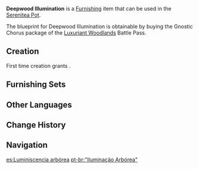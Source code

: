 {{Furnishing Infobox
|id             = 360421
|image          = Item Deepwood Illumination.png
|category       = Landscape
|subcategory    = Lighting
|quality        = 4
|adeptal_energy = 90
|load           = 115
|reduced_load   = 97
|description    = This unique street lamp has vines coiling all over it, with the lamp itself seeming like a heavy fruit on a branch, laden with gently-shining fluorescent substances that often attract little animals of similarly soft temperament. It is said that this design comes from a certain plant within the rainforest, and that the uneven curvature of the vines and the lamp post highlights nature's beauty well indeed. There are still children who believe a certain fairy tale surrounding these lamp posts — which is that they are not man-made structures, but are instead "lamp-trees" that grew from seeds that the [[Forest Rangers]] planted.
|blueprint      = [[Battle Pass/Luxuriant Woodlands|Luxuriant Woodlands]] Battle Pass: Gnostic Chorus
|battlepass     = Luxuriant Woodlands
}}
'''Deepwood Illumination''' is a [[Furnishing]] item that can be used in the [[Serenitea Pot]].

The blueprint for Deepwood Illumination is obtainable by buying the Gnostic Chorus package of the [[Battle Pass/Luxuriant Woodlands|Luxuriant Woodlands]] Battle Pass.

==Creation==
First time creation grants {{Item|Trust|24|x=90}}.
{{Recipe
|type = Creation
|time = 16h
|Karmaphala Wood = 12
|White Iron Chunk = 4
|sort = Karmaphala Wood;White Iron Chunk
}}

==Furnishing Sets==
{{Craft Usage}}

==Other Languages ==
{{Other Languages
|en      = Deepwood Illumination
|zhs     = 「森邃之光」
|zhs_rm  = "Sēnsuì zhī Guāng"
|zht     = 「森邃之光」
|zht_rm  = "Sēnsuì zhī Guāng"
|zh_tl   = 
|ja      = 「森邃な光」
|ja_rm   = "Morisui-na Hikari"{{Assumed}}
|ja_tl   = "Deepwood Light"
|ko      = 「촘촘한 빛」
|ko_rm   = "Chomchomhan Bit"
|ko_tl   = "Dense Light"
|es      = Luminiscencia arbórea
|es_tl   = Arboreal Luminescence
|fr      = «&nbsp;Illumination des bois&nbsp;»
|fr_tl   = "Illumination of the Woods"
|ru      = Лесная иллюминация
|ru_tl   = Forest Illumination
|th      = "แสงแห่งห้วงป่า"
|th_rm   = 
|th_tl   = 
|vi      = Ánh Sáng Rừng Sâu
|vi_tl   = 
|de      = „Tiefwaldbeleuchtung“
|de_tl   = "Deepwood Lighting"
|id      = Cahaya Kedalaman Hutan
|id_tl   = Light of the Deep Forest
|pt      = "Iluminação Arbórea"
|pt_tl   = 
|tr      = Derin Orman Aydınlatması
|tr_tl   = 
|it      = Lampione di Boscoprofondo
|it_tl   = 
}}

==Change History==
{{Change History|3.0}}

==Navigation==
{{Furnishing Navbox|exterior}}

[[es:Luminiscencia arbórea]]
[[pt-br:"Iluminação Arbórea"]]